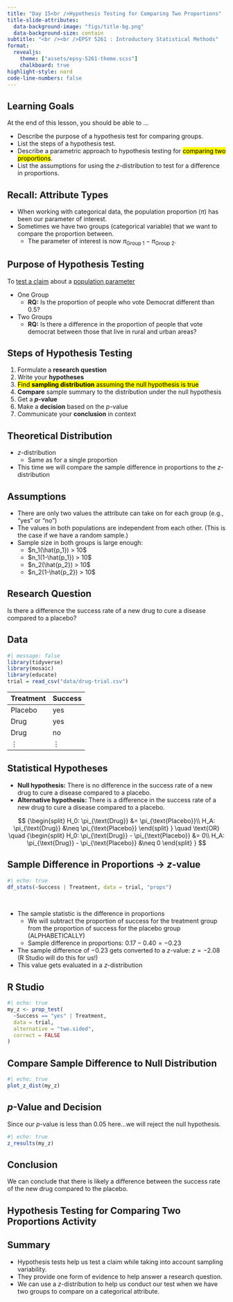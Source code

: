 ```yaml
---
title: "Day 15<br />Hypothesis Testing for Comparing Two Proportions"
title-slide-attributes:
  data-background-image: "figs/title-bg.png"
  data-background-size: contain
subtitle: "<br /><br />EPSY 5261 : Introductory Statistical Methods"
format:
  revealjs: 
    theme: ["assets/epsy-5261-theme.scss"]
    chalkboard: true
highlight-style: nord
code-line-numbers: false
---
```




## Learning Goals

At the end of this lesson, you should be able to ...

- Describe the purpose of a hypothesis test for comparing groups.
- List the steps of a hypothesis test.
- Describe a parametric approach to hypothesis testing for <mark>comparing two proportions</mark>.
- List the assumptions for using the *z*-distribution to test for a difference in proportions.


## Recall: Attribute Types

- When working with categorical data, the population proportion ($\pi$) has been our parameter of interest.
- Sometimes we have two groups (categorical variable) that we want to compare the proportion between.
  + The parameter of interest is now $\pi_{\text{Group 1}}-\pi_{\text{Group 2}}$.

  
  
  
## Purpose of Hypothesis Testing

To [test a claim]{style="text-decoration: underline;"} about a [population parameter]{style="text-decoration: underline;"}

- One Group
  + **RQ:** Is the proportion of people who vote Democrat different than 0.5?
- Two Groups 
  + **RQ:** Is there a difference in the proportion of people that vote democrat between those that live in rural and urban areas?


## Steps of Hypothesis Testing {#sec-slide-9}

1. Formulate a **research question**
2. Write your **hypotheses**
3. <mark>Find **sampling distribution** assuming the null hypothesis is true</mark>
4. **Compare** sample summary to the distribution under the null hypothesis
5. Get a **_p_-value**
6. Make a **decision** based on the *p*-value 
7. Communicate your **conclusion** in context


## Theoretical Distribution

- *z*-distribution
  + Same as for a single proportion
- This time we will compare the sample difference in proportions to the *z*-distribution


## Assumptions {.smaller}

- There are only two values the attribute can take on for each group (e.g., "yes" or "no")
- The values in both populations are independent from each other. (This is the case if we have a random sample.)
- Sample size in both groups is large enough:
  + $n_1(\hat{p_1}) > 10$
  + $n_1(1-\hat{p_1}) > 10$
  + $n_2(\hat{p_2}) > 10$
  + $n_2(1-\hat{p_2}) > 10$



## Research Question

Is there a difference the success rate of a new drug to cure a disease compared to a placebo?


## Data

```r
#| message: false
library(tidyverse)
library(mosaic)
library(educate)
trial = read_csv("data/drug-trial.csv")
```

| **Treatment**   | **Success** |
| --------------- | -------- |
| Placebo         | yes      |
| Drug            | yes      |
| Drug            | no       |
| &vellip;        | &vellip; |



## Statistical Hypotheses {.smaller}

- **Null hypothesis:** There is no difference in the success rate of a new drug to cure a disease compared to a placebo.
- **Alternative hypothesis:** There is a difference in the success rate of a new drug to cure a disease compared to a placebo.

$$
{\begin{split}
H_0: \pi_{\text{Drug}} &=    \pi_{\text{Placebo}}\\
H_A: \pi_{\text{Drug}} &\neq \pi_{\text{Placebo}}
\end{split}
} \quad \text{OR} \quad {\begin{split}
H_0: \pi_{\text{Drug}} - \pi_{\text{Placebo}} &= 0\\
H_A: \pi_{\text{Drug}} - \pi_{\text{Placebo}} &\neq 0
\end{split}
}
$$


## Sample Difference in Proportions → *z*-value {.smaller}

```r
#| echo: true
df_stats(~Success | Treatment, data = trial, "props")
```

<br />

- The sample statistic is the difference in proportions
   + We will subtract the proportion of success for the treatment group from the proportion of success for the placebo group (ALPHABETICALLY)
   + Sample difference in proportions: $0.17 - 0.40 = -0.23$
- The sample difference of $-0.23$ gets converted to a *z*-value:  $z = -2.08$ (R Studio will do this for us!)
- This value gets evaluated in a *z*-distribution


## R Studio



```r
#| echo: true
my_z <- prop_test(
  ~Success == "yes" | Treatment, 
  data = trial,
  alternative = "two.sided",
  correct = FALSE
) 
```


## Compare Sample Difference to Null Distribution

```r
#| echo: true
plot_z_dist(my_z)
```


## *p*-Value and Decision

Since our *p*-value is less than 0.05 here...we will reject the null hypothesis.


```r
#| echo: true
z_results(my_z)
```


## Conclusion

We can conclude that there is likely a difference between the success rate of the new drug compared to the placebo.



## Hypothesis Testing for Comparing Two Proportions Activity {.center background-image="figs/section-bg.png" background-size=contain}


## Summary

- Hypothesis tests help us test a claim while taking into account sampling variability.
- They provide one form of evidence to help answer a research question.
- We can use a *z*-distribution to help us conduct our test when we have two groups to compare on a categorical attribute.




